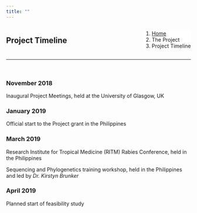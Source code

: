 ```yaml
---
title: ""
---
```


<!--Add a loading bar!-->
<script src="pace.js"></script>
<link href="pace_loadbar_loading.css" rel="stylesheet" />

<!--Create a block for title and breadcrumbs to appear on same line-->
<div style="width: 100%; display: inline-block;">
<div style="float: left;">
# Project Timeline
</div>
<div style="float: right;">
<ol class="breadcrumb" style="background-color:white;">
  <li class="breadcrumb-item"><a href="index.html">Home</a></li>
  <li class="breadcrumb-item">The Project</li>
  <li class="breadcrumb-item active">Project Timeline</li>
</ol>
</div>
</div>
<hr class="hr-orange">

<br>

<!--Begin page content!-->


<!--Add timeline object - this creates bubbles either side of the center positioned
timeline, unless on a small screen, whereby all bubbles appear on the right!-->
<div class="timeline">
<!--Add bubble to left of timeline!-->
<div class="tl_container left">
<div class="content">
<h3 class="tl_header">November 2018</h3>
<p>Inaugural Project Meetings, held at the University of Glasgow, UK</p>
</div>
</div>
<!--Add bubble to right of timeline!-->
<div class="tl_container right">
<div class="content">
<h3 class="tl_header">January 2019</h3>
<p>Official start to the Project grant in the Philippines</p>
</div>
</div>
<div class="tl_container left">
<div class="content">
<h3 class="tl_header">March 2019</h3>
<p>Research Institute for Tropical Medicine (RITM) Rabies Conference, held in the Philippines</p>
<p>Sequencing and Phylogenetics training workshop, held in the Philippines and led by <em>Dr. Kirstyn Brunker</em></p>
</div>
</div>
<div class="tl_container right">
<div class="content">
<h3 class="tl_header">April 2019</h3>
<p>Planned start of feasibility study</p>
</div>
</div>
</div>

<br>
